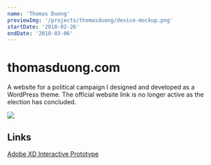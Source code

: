 ```yaml
---
name: 'Thomas Duong'
previewImg: '/projects/thomasduong/device-mockup.png'
startDate: '2018-02-26'
endDate: '2018-03-06'
---
```


# thomasduong.com

A website for a political campaign I designed and developed as a WordPress
theme. The official website link is no longer active as the election has
concluded.

<img src={previewImg} />

## Links

[Adobe XD Interactive Prototype](https://xd.adobe.com/view/b0b084d7-b592-4fed-b7c8-49c48833e5bb/)
